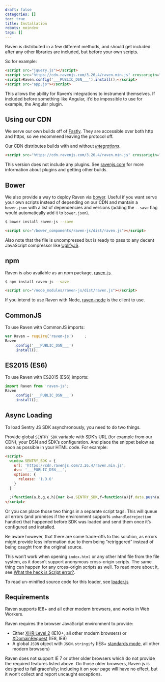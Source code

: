 ```yaml
---
draft: false
categories: []
toc: true
title: Installation
robots: noindex
tags: []
---
```

Raven is distributed in a few different methods, and should get included after any other libraries are included, but before your own scripts.

So for example:

```html
<script src="jquery.js"></script>
<script src="https://cdn.ravenjs.com/3.26.4/raven.min.js" crossorigin="anonymous"></script>
<script>Raven.config('___PUBLIC_DSN___').install();</script>
<script src="app.js"></script>
```

This allows the ability for Raven’s integrations to instrument themselves. If included before something like Angular, it’d be impossible to use for example, the Angular plugin.

## Using our CDN

We serve our own builds off of [Fastly](http://www.fastly.com/). They are accessible over both http and https, so we recommend leaving the protocol off.

Our CDN distributes builds with and without [_integrations_](/clients/javascript/integrations/).

```html
<script src="https://cdn.ravenjs.com/3.26.4/raven.min.js" crossorigin="anonymous"></script>
```

This version does not include any plugins. See [ravenjs.com](http://ravenjs.com/) for more information about plugins and getting other builds.

## Bower

We also provide a way to deploy Raven via [bower](http://bower.io/). Useful if you want serve your own scripts instead of depending on our CDN and mantain a `bower.json` with a list of dependencies and versions (adding the `--save` flag would automatically add it to `bower.json`).

```sh
$ bower install raven-js --save
```

```html
<script src="/bower_components/raven-js/dist/raven.js"></script>
```

Also note that the file is uncompressed but is ready to pass to any decent JavaScript compressor like [UglifyJS](https://github.com/mishoo/UglifyJS2).

## npm

Raven is also available as an npm package, [raven-js](https://www.npmjs.com/package/raven-js).

```sh
$ npm install raven-js --save
```

```html
<script src="/node_modules/raven-js/dist/raven.js"></script>
```

<Alert level="warning" level="Note"><markdown>

If you intend to use Raven with Node, [raven-node](https://github.com/getsentry/raven-node) is the client to use.

</markdown></Alert>


## CommonJS

To use Raven with CommonJS imports:

```javascript
var Raven = require('raven-js')     ;
Raven
    .config('___PUBLIC_DSN___')
    .install();
```

## ES2015 (ES6)

To use Raven with ES2015 (ES6) imports:

```javascript
import Raven from 'raven-js';
Raven
    .config('___PUBLIC_DSN___')
    .install();
```

## Async Loading

To load Sentry JS SDK asynchronously, you need to do two things.

Provide global `SENTRY_SDK` variable with SDK’s URL (for example from our CDN), your DSN and SDK’s configuration. And place the snippet below as soon as possible in your HTML code. For example:

```html
<script>
  window.SENTRY_SDK = {
    url: 'https://cdn.ravenjs.com/3.26.4/raven.min.js',
    dsn: '___PUBLIC_DSN___',
    options: {
      release: '1.3.0'
    }
  }

  ;(function(a,b,g,e,h){var k=a.SENTRY_SDK,f=function(a){f.data.push(a)};f.data=[];var l=a[e];a[e]=function(c,b,e,d,h){f({e:[].slice.call(arguments)});l&&l.apply(a,arguments)};var m=a[h];a[h]=function(c){f({p:c.reason});m&&m.apply(a,arguments)};var n=b.getElementsByTagName(g)[0];b=b.createElement(g);b.src=k.url;b.crossorigin="anonymous";b.addEventListener("load",function(){try{a[e]=l;a[h]=m;var c=f.data,b=a.Raven;b.config(k.dsn,k.options).install();var g=a[e];if(c.length)for(var d=0;d<c.length;d++)c[d].e?g.apply(b.TraceKit,c[d].e):c[d].p&&b.captureException(c[d].p)}catch(p){console.log(p)}});n.parentNode.insertBefore(b,n)})(window,document,"script","onerror","onunhandledrejection");
</script>
```

Or you can place those two things in a separate script tags. This will queue all errors (and promises if the environment supports `unhandledrejection` handler) that happened before SDK was loaded and send them once it’s configured and installed.

Be aware however, that there are some trade-offs to this solution, as errors might provide less information due to them being “retriggered” instead of being caught from the original source.

<Alert level="warning" level="Note"><markdown>

This won’t work when opening `index.html` or any other html file from the file system, as it doesn’t support anonymous cross-origin scripts. The same thing can happen for any cross-origin scripts as well. To read more about it, see [What the heck is Script error?](https://blog.sentry.io/2016/05/17/what-is-script-error).

</markdown></Alert>


To read un-minified source code for this loader, see [loader.js](https://github.com/getsentry/raven-js/blob/master/packages/raven-js/src/loader.js)

## Requirements

Raven supports IE8+ and all other modern browsers, and works in Web Workers.

Raven requires the browser JavaScript environment to provide:

-   Either [XHR Level 2](http://caniuse.com/#feat=xhr2) (IE10+, all other modern browsers) or [XDomainRequest](https://developer.mozilla.org/en-US/docs/Web/API/XDomainRequest) (IE8, IE9)
-   A global `JSON` object with `JSON.stringify` (IE8+ [standards mode](http://msdn.microsoft.com/en-us/library/cc288325(VS.85).aspx), all other modern browsers)

Raven does not support IE 7 or other older browsers which do not provide the required features listed above. On those older browsers, Raven.js is designed to fail gracefully; including it on your page will have no effect, but it won’t collect and report uncaught exceptions.
